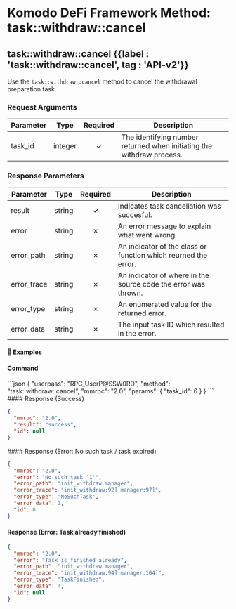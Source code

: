
# Komodo DeFi Framework Method: task::withdraw::cancel

## task::withdraw::cancel {{label : 'task::withdraw::cancel', tag : 'API-v2'}}

Use the `task::withdraw::cancel` method to cancel the withdrawal preparation task.

### Request Arguments

| Parameter | Type    | Required | Description                                                           |
| --------- | ------- | :------: | --------------------------------------------------------------------- |
| task\_id  | integer |     ✓    | The identifying number returned when initiating the withdraw process. |

### Response Parameters

| Parameter    | Type   | Required | Description                                                    |
| ------------ | ------ | :------: | -------------------------------------------------------------- |
| result       | string |     ✓    | Indicates task cancellation was succesful.                     |
| error        | string |     ✗    | An error message to explain what went wrong.                   |
| error\_path  | string |     ✗    | An indicator of the class or function which reurned the error. |
| error\_trace | string |     ✗    | An indicator of where in the source code the error was thrown. |
| error\_type  | string |     ✗    | An enumerated value for the returned error.                    |
| error\_data  | string |     ✗    | The input task ID which resulted in the error.                 |

#### 📌 Examples

#### Command

<CodeGroup title="task::withdraw::cancel" tag="POST" label="task::withdraw::cancel" mm2MethodDecorate="true">
  ```json
  {
    "userpass": "RPC_UserP@SSW0RD",
    "method": "task::withdraw::cancel",
    "mmrpc": "2.0",
    "params": {
      "task_id": 6
    }
  }
  ```
</CodeGroup>

<CollapsibleSection expandedText="Hide Response" collapsedText="Show Response">
  #### Response (Success)

  ```json
  {
    "mmrpc": "2.0",
    "result": "success",
    "id": null
  }
  ```
</CollapsibleSection>

<CollapsibleSection expandedText="Hide Response" collapsedText="Show Response">
  #### Response (Error: No such task / task expired)

  ```json
  {
    "mmrpc": "2.0",
    "error": "No such task '1'",
    "error_path": "init_withdraw.manager",
    "error_trace": "init_withdraw:92] manager:97]",
    "error_type": "NoSuchTask",
    "error_data": 1,
    "id": 0
  }
  ```

  #### Response (Error: Task already finished)

  ```json
  {
    "mmrpc": "2.0",
    "error": "Task is finished already",
    "error_path": "init_withdraw.manager",
    "error_trace": "init_withdraw:94] manager:104]",
    "error_type": "TaskFinished",
    "error_data": 4,
    "id": null
  }
  ```
</CollapsibleSection>
